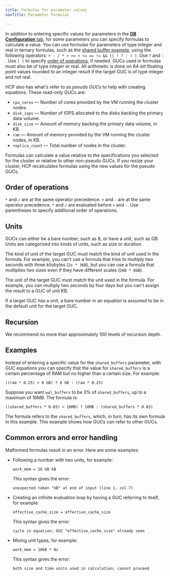 ```yaml
---
title: Formulas for parameter values
navTitle: Parameter formulas

---
```


In addition to entering specific values for parameters in the [**DB Configuration** tab](../create-clusters/db-configuration.mdx), for some parameters you can specify formulas to calculate a value. You can use formulas for parameters of type integer and real in ternary formulas, such as the [shared buffer example](formula.mdx#examples), using the following operators: `+ - / * > >= < <= == != && || ! ? : ( )`. Use `?` and `:` . Use `( )` to specify [order of operations](formula.mdx#order-of-operations), if needed. GUCs used in formulas must also be of type integer or real. All arithmetic is done on 64-bit floating point values rounded to an integer result if the target GUC is of type integer and not real.  

HCP also has what's refer to as *pseudo GUCs* to help with creating equations. These read-only GUCs are:

-   `cpu_cores` — Number of cores provided by the VM running the cluster nodes.
-   `disk_iops` — Number of IOPS allocated to the disks backing the primary data volume.
-   `disk_size` — Amount of memory backing the primary data volume, in KB.
-   `ram` — Amount of memory provided by the VM running the cluster nodes, in KB.
-   `replica_count` — Total number of nodes in the cluster.

Formulas can calculate a value relative to the specifications you selected for the cluster or relative to other non-pseudo GUCs. If you resize your cluster, HCP recalculates formulas using the new values for the pseudo GUCs. 

## Order of operations

`*` and `/` are at the same operator precedence. `+` and `-` are at the same operator precedence. `*` and `/` are evaluated before `+` and `-`. Use parentheses to specify additional order of operations. 

## Units

GUCs can either be a bare number, such as 8, or have a unit, such as GB. Units are categorized into kinds of units, such as size or duration.

The kind of unit of the target GUC must match the kind of unit used in the formula. For example, you can't use a formula that tries to multiply two seconds with three kilobytes (`2s * 3KB`), but you can use a formula that multiplies two sizes even if they have different scales (`2KB * 8GB`). 

The unit of the target GUC must match the unit used in the formula. For example, you can multiply two seconds by four days but you can't assign the result to a GUC of unit KB.

If a target GUC has a unit, a bare number in an equation is assumed to be in the default unit for the target GUC.

## Recursion

We recommend no more than approximately 100 levels of recursion depth.

## Examples

Instead of entering a specific value for the `shared_buffers` parameter, with GUC equations you can specify that the value for `shared_buffers` is a certain percentage of RAM but no higher than a certain size. For example: 

`((ram * 0.25) > 8 GB) ? 8 GB : (ram * 0.25)`

Suppose you want `wal_buffers` to be 3% of `shared_buffers`, up to a maximum of 16MB. The formula is:

`((shared_buffers * 0.03) > 16MB) ? 16MB : (shared_buffers * 0.03)`

The formula refers to the `shared_buffers`, which, in turn, has its own formula in this example. This example shows how GUCs can refer to other GUCs.

## Common errors and error handling

Malformed formulas result in an error. Here are some examples:

-   Following a number with two units, for example: 

    `work_mem = 10 GB kB`

    This syntax gives the error:

    `unexpected token "kB" at end of input (line 1, col 7)`

-   Creating an infinite evaluation loop by having a GUC referring to itself, for example:

    `effective_cache_size = effective_cache_size`

    This syntax gives the error:

    `cycle in equation; GUC "effective_cache_size" already seen`

-   Mixing unit types, for example:

    `work_mem = 10kB * 8s`

    This syntax gives the error:

    `both size and time units used in calculation; cannot proceed`
